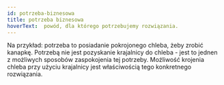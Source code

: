 ```yaml
---
id: potrzeba-biznesowa
title: potrzeba biznesowa
hoverText:  powód, dla którego potrzebujemy rozwiązania.
---
```


Na przykład: potrzeba to posiadanie pokrojonego chleba, żeby zrobić kanapkę. Potrzebą nie jest pozyskanie krajalnicy do chleba - jest to jednen z możliwych sposobów zaspokojenia tej potrzeby. Moźliwość krojenia chleba przy użyciu krajalnicy jest właściwością tego konkretnego rozwiązania.